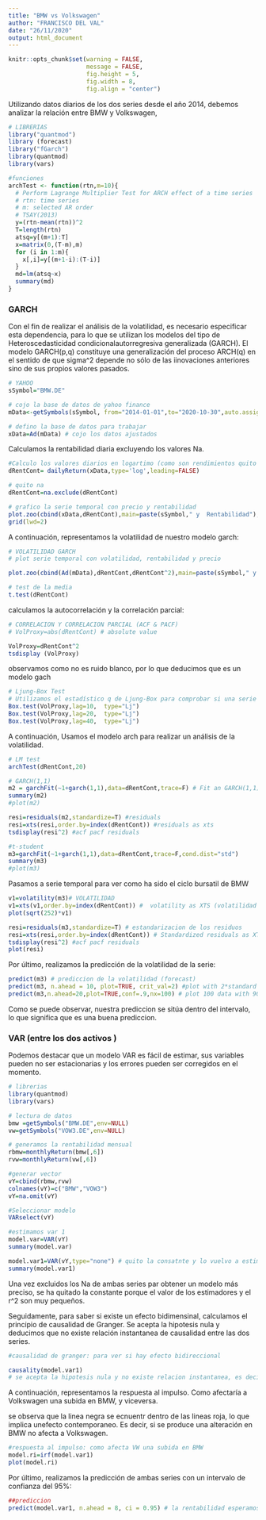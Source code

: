 ---
title: "BMW vs Volkswagen"
author: "FRANCISCO DEL VAL"
date: "26/11/2020"
output: html_document
---

```{r setup, include=FALSE}
knitr::opts_chunk$set(warning = FALSE, 
                      message = FALSE, 
                      fig.height = 5, 
                      fig.width = 8, 
                      fig.align = "center")
```

Utilizando datos diarios de los dos series desde el año 2014, debemos analizar la relación entre BMW y Volkswagen,

```{r include=FALSE}
# LIBRERIAS
library("quantmod")
library (forecast)
library("fGarch")
library(quantmod)
library(vars)
```


```{r include=FALSE}
#funciones
archTest <- function(rtn,m=10){
  # Perform Lagrange Multiplier Test for ARCH effect of a time series
  # rtn: time series
  # m: selected AR order
  # TSAY(2013)
  y=(rtn-mean(rtn))^2
  T=length(rtn)
  atsq=y[(m+1):T]
  x=matrix(0,(T-m),m)
  for (i in 1:m){
    x[,i]=y[(m+1-i):(T-i)]
  }
  md=lm(atsq~x)
  summary(md)
}
```

### GARCH 

Con el fin de realizar el análisis de la volatilidad, es necesario especificar esta dependencia, para lo que se utilizan los modelos del tipo de Heteroscedasticidad condicionalautorregresiva generalizada (GARCH).
El modelo GARCH(p,q) constituye una generalización del proceso ARCH(q) en el sentido de que sigma^2 depende no sólo de las iinovaciones anteriores sino de sus propios valores pasados.
```{r include=FALSE}
# YAHOO 
sSymbol="BMW.DE"

# cojo la base de datos de yahoo finance
mData<-getSymbols(sSymbol, from="2014-01-01",to="2020-10-30",auto.assign=FALSE)

# defino la base de datos para trabajar 
xData=Ad(mData) # cojo los datos ajustados
```
Calculamos la rentabilidad  diaria excluyendo los valores Na.


```{r include=FALSE}
#Calculo los valores diarios en logartimo (como son rendimientos quito el primero)
dRentCont= dailyReturn(xData,type='log',leading=FALSE)

# quito na 
dRentCont=na.exclude(dRentCont)
```


```{r include=FALSE}
# grafico la serie temporal con precio y rentabilidad 
plot.zoo(cbind(xData,dRentCont),main=paste(sSymbol," y  Rentabilidad"),xlab="años",ylab=c("Precio","rentabilidad"))
grid(lwd=2)
```
A continuación, representamos la volatilidad de nuestro modelo garch:
 
```{r echo=FALSE}
# VOLATILIDAD GARCH
# plot serie temporal con volatilidad, rentabilidad y precio

plot.zoo(cbind(Ad(mData),dRentCont,dRentCont^2),main=paste(sSymbol," y  Rentabilidad"),xlab="años",ylab=c("Precio","rentabilidad","Volatilidad"))

```

```{r include=FALSE}
# test de la media 
t.test(dRentCont)
```
calculamos la autocorrelación y la correlación parcial:
```{r echo=FALSE}
# CORRELACION Y CORRELACION PARCIAL (ACF & PACF)
# VolProxy=abs(dRentCont) # absolute value

VolProxy=dRentCont^2
tsdisplay (VolProxy)
```
observamos como no es ruido blanco, por lo que deducimos que es un modelo gach

```{r include=FALSE}
# Ljung-Box Test 
# Utilizamos el estadístico q de Ljung-Box para comprobar si una serie de observaciones en un período de tiempo específico son aleatorias e independientes. Si las observaciones no son independientes, una observación puede estar correlacionada con otra observación k unidades de tiempo después, una relación que se denomina autocorrelación. La autocorrelación puede reducir la exactitud de un modelo predictivo basado en el tiempo, como la gráfica de series de tiempo, y conducir a una interpretación errónea de los datos.
Box.test(VolProxy,lag=10,  type="Lj")
Box.test(VolProxy,lag=20,  type="Lj")
Box.test(VolProxy,lag=40,  type="Lj")
```


A continuación, Usamos el modelo arch para realizar un análisis de la volatilidad.
```{r echo=FALSE}
# LM test
archTest(dRentCont,20)
```


```{r include=FALSE}
# GARCH(1,1)
m2 = garchFit(~1+garch(1,1),data=dRentCont,trace=F) # Fit an GARCH(1,1) model
summary(m2)
#plot(m2)
```

```{r include=FALSE}
resi=residuals(m2,standardize=T) #residuals
resi=xts(resi,order.by=index(dRentCont)) #residuals as xts
tsdisplay(resi^2) #acf pacf residuals
```

```{r include=FALSE}
#t-student
m3=garchFit(~1+garch(1,1),data=dRentCont,trace=F,cond.dist="std")
summary(m3)
#plot(m3)
```

Pasamos a serie temporal para ver como ha sido el ciclo bursatil de BMW
```{r echo=FALSE}
v1=volatility(m3)# VOLATILIDAD
v1=xts(v1,order.by=index(dRentCont)) #  volatility as XTS (volatilidad a serie temporal)
plot(sqrt(252)*v1)
```

```{r include=FALSE  }
resi=residuals(m3,standardize=T) # estandarizacion de los residuos
resi=xts(resi,order.by=index(dRentCont)) # Standardized residuals as XTS (a serie temporal)
tsdisplay(resi^2) #acf pacf residuals
plot(resi)
```

Por último, realizamos la predicción de la volatilidad de la serie:

```{r echo=FALSE}
predict(m3) # prediccion de la volatilidad (forecast)
predict(m3, n.ahead = 10, plot=TRUE, crit_val=2) #plot with 2*standard error
predict(m3,n.ahead=20,plot=TRUE,conf=.9,nx=100) # plot 100 data with 90% confidence
```
Como se puede observar, nuestra prediccion se sitúa dentro del intervalo, lo que significa que es una buena prediccion. 




### VAR (entre los dos activos )

Podemos destacar que un modelo VAR es fácil de estimar, sus variables pueden  no ser estacionarias y los errores pueden ser corregidos en el momento.

```{r include=FALSE}
# librerias
library(quantmod)
library(vars)
```

```{r include=FALSE}
# lectura de datos 
bmw =getSymbols("BMW.DE",env=NULL)
vw=getSymbols("VOW3.DE",env=NULL)
```

```{r include=FALSE}
# generamos la rentabilidad mensual
rbmw=monthlyReturn(bmw[,6])
rvw=monthlyReturn(vw[,6])
```

```{r include=FALSE}
#generar vector
vY=cbind(rbmw,rvw)
colnames(vY)=c("BMW","VOW3")
vY=na.omit(vY)
```

```{r include=FALSE}
#Seleccionar modelo
VARselect(vY)

``` 

```{r include=FALSE}
#estimamos var 1 
model.var=VAR(vY)
summary(model.var) 
```

```{r include=FALSE}
model.var1=VAR(vY,type="none") # quito la consatnte y lo vuelvo a estimar
summary(model.var1)
```

Una vez excluidos los Na de ambas series par obtener un modelo más preciso, se ha quitado la constante porque el valor de los estimadores y el r^2 son muy pequeños.

Seguidamente, para saber si existe un efecto bidimensinal, calculamos el principio de causalidad de Granger. Se acepta la hipotesis nula y deducimos que no existe relación instantanea de causalidad entre las dos series.

```{r echo=FALSE}
#causalidad de granger: para ver si hay efecto bidireccional 

causality(model.var1)
# se acepta la hipotesis nula y no existe relacion instantanea, es decir, no causan efecto lo que sucedad en un acompañia respecto la otra, porque estamos ante situaciones bidireccionales.
```
A continuación,  representamos la respuesta al impulso. Como afectaría a Volkswagen una subida en BMW, y viceversa.

se observa que la linea negra se ecnuentr dentro de las lineas roja, lo que implica unefecto contemporaneo. Es decir, si se produce una alteración en BMW no afecta a Volkswagen.

```{r echo=FALSE}
#respuesta al impulso: como afecta VW una subida en BMW 
model.ri=irf(model.var1)
plot(model.ri)
```


Por último, realizamos la predicción de ambas series con un intervalo de confianza del 95%:

```{r echo=FALSE}
##prediccion
predict(model.var1, n.ahead = 8, ci = 0.95) # la rentabilidad esperamos que sea 0 

```





























